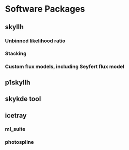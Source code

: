 # Software Packages


## skyllh

### Unbinned likelihood ratio

### Stacking
 
### Custom flux models, including Seyfert flux model

## p1skyllh

## skykde tool

## icetray

### ml_suite

### photospline
